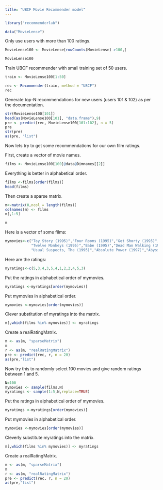 ```yaml
---
title: "UBCF Movie Recommender model"
---
```


```r
library("recommenderlab")

data("MovieLense")
```

Only use users with more than 100 ratings.
```r
MovieLense100 <- MovieLense[rowCounts(MovieLense) >100,]

MovieLense100
```

Train UBCF recommender with small training set of 50 users.
```r
train <- MovieLense100[1:50]

rec <- Recommender(train, method = "UBCF")
rec
```

Generate top-N recommendations for new users (users 101 & 102) as per the documentation.
```r
str(MovieLense100[101])
head(as(MovieLense100[101], "data.frame"),9)
pre <- predict(rec, MovieLense100[101:102], n = 5)
pre
str(pre)
as(pre, "list")
```

Now lets try to get some recommendations for our own film ratings. 

First, create a vector of movie names.
```r
films <- MovieLense100[100]@data@Dimnames[[2]]
```
Everything is better in alphabetical order.
```r
films <-films[order(films)]
head(films)
```
Then create a sparse matrix.
```r
m<-matrix(0,ncol = length(films))
colnames(m) <- films
m[,1:5]

m
```

Here is a vector of some films:
```r
mymovies<-c("Toy Story (1995)","Four Rooms (1995)","Get Shorty (1995)","Copycat (1995)",
            "Twelve Monkeys (1995)","Babe (1995)","Dead Man Walking (1995)","Seven (Se7en) (1995)",
            "Usual Suspects, The (1995)","Absolute Power (1997)","Abyss, The (1989)","Young Guns II (1990)")
```
Here are the ratings:
```r
myratings<-c(5,3,4,3,5,4,1,2,2,4,5,3)
```

Put the ratings in alphabetical order of mymovies.
```r
myratings <-myratings[order(mymovies)]
```
Put mymovies in alphabetical order.
```r
mymovies <-mymovies[order(mymovies)]
```
Clever substitution of myratings into the matrix.
```r
m[,which(films %in% mymovies)] <- myratings
```
Create a realRatingMatrix.
```r
m <- as(m, "sparseMatrix")
m
r <- as(m, "realRatingMatrix")
pre <- predict(rec, r, n = 20)
as(pre,"list")
```

Now try this to randomly select 100 movies and give random ratings between 1 and 5.
```r
N=100
mymovies <- sample(films,N)
myratings <- sample(1:5,N,replace=TRUE)
```

Put the ratings in alphabetical order of mymovies.
```r
myratings <-myratings[order(mymovies)]
```
Put mymovies in alphabetical order.
```r
mymovies <-mymovies[order(mymovies)]
```
Cleverly substitute myratings into the matrix.
```r
m[,which(films %in% mymovies)] <- myratings
```
Create a realRatingMatrix.
```r
m <- as(m, "sparseMatrix")
m
r <- as(m, "realRatingMatrix")
pre <- predict(rec, r, n = 20)
as(pre,"list")
```
